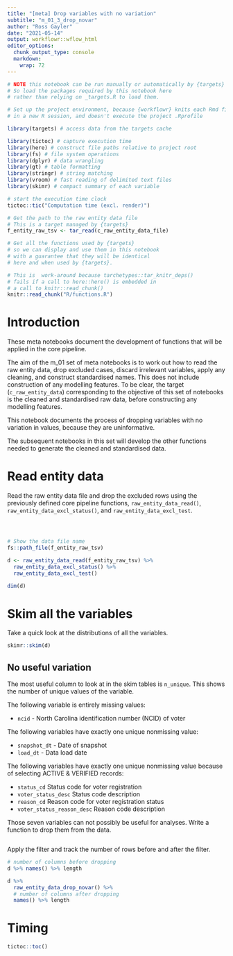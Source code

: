 ```yaml
---
title: "[meta] Drop variables with no variation"
subtitle: "m_01_3_drop_novar"
author: "Ross Gayler"
date: "2021-05-14"
output: workflowr::wflow_html
editor_options:
  chunk_output_type: console
  markdown: 
    wrap: 72
---
```


```r
# NOTE this notebook can be run manually or automatically by {targets}
# So load the packages required by this notebook here
# rather than relying on _targets.R to load them.

# Set up the project environment, because {workflowr} knits each Rmd file 
# in a new R session, and doesn't execute the project .Rprofile

library(targets) # access data from the targets cache

library(tictoc) # capture execution time
library(here) # construct file paths relative to project root
library(fs) # file system operations
library(dplyr) # data wrangling
library(gt) # table formatting
library(stringr) # string matching
library(vroom) # fast reading of delimited text files
library(skimr) # compact summary of each variable

# start the execution time clock
tictoc::tic("Computation time (excl. render)")

# Get the path to the raw entity data file
# This is a target managed by {targets}
f_entity_raw_tsv <- tar_read(c_raw_entity_data_file)
```

```r
# Get all the functions used by {targets} 
# so we can display and use them in this notebook
# with a guarantee that they will be identical
# here and when used by {targets}.

# This is  work-around because tarchetypes::tar_knitr_deps()
# fails if a call to here::here() is embedded in 
# a call to knitr::read_chunk()
knitr::read_chunk("R/functions.R")
```

# Introduction

These meta notebooks document the development of functions that will be
applied in the core pipeline.

The aim of the m_01 set of meta notebooks is to work out how to read the
raw entity data, drop excluded cases, discard irrelevant variables,
apply any cleaning, and construct standardised names. This does not
include construction of any modelling features. To be clear, the target
(`c_raw_entity_data`) corresponding to the objective of this set of
notebooks is the cleaned and standardised raw data, before constructing
any modelling features.

This notebook documents the process of dropping variables with no
variation in values, because they are uninformative.

The subsequent notebooks in this set will develop the other functions
needed to generate the cleaned and standardised data.

# Read entity data

Read the raw entity data file and drop the excluded rows using the
previously defined core pipeline functions, `raw_entity_data_read()`,
`raw_entity_data_excl_status()`, and `raw_entity_data_excl_test`.

```r
```

```r
```

```r
```

```r
# Show the data file name
fs::path_file(f_entity_raw_tsv)

d <- raw_entity_data_read(f_entity_raw_tsv) %>% 
  raw_entity_data_excl_status() %>% 
  raw_entity_data_excl_test()

dim(d)
```

# Skim all the variables

Take a quick look at the distributions of all the variables.

```r
skimr::skim(d)
```

## No useful variation

The most useful column to look at in the skim tables is `n_unique`. This
shows the number of unique values of the variable.

The following variable is entirely missing values:

-   `ncid` - North Carolina identification number (NCID) of voter

The following variables have exactly one unique nonmissing value:

-   `snapshot_dt` - Date of snapshot
-   `load_dt` - Data load date

The following variables have exactly one unique nonmissing value because
of selecting ACTIVE & VERIFIED records:

-   `status_cd` Status code for voter registration
-   `voter_status_desc` Status code description
-   `reason_cd` Reason code for voter registration status
-   `voter_status_reason_desc` Reason code description

Those seven variables can not possibly be useful for analyses. Write a
function to drop them from the data.

```r
```

Apply the filter and track the number of rows before and after the
filter.

```r
# number of columns before dropping
d %>% names() %>% length

d %>% 
  raw_entity_data_drop_novar() %>% 
  # number of columns after dropping
  names() %>% length
```

# Timing {.unnumbered}

```r
tictoc::toc()
```

